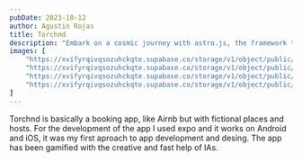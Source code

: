 ```yaml
---
pubDate: 2023-10-12
author: Agustin Rojas
title: Torchnd
description: "Embark on a cosmic journey with astro.js, the framework that makes interstellar development a breeze. Pair it with Tailwind CSS for a design that's out of this world"
images: [
    "https://xvifyrqivqsozuhckqte.supabase.co/storage/v1/object/public/Images/torchnd/torchnd01bigmobile.png?t=2024-07-07T19%3A12%3A25.383Z",
    "https://xvifyrqivqsozuhckqte.supabase.co/storage/v1/object/public/Images/torchnd/torchnd02bigmobile.png?t=2024-07-07T19%3A12%3A31.468Z",
    "https://xvifyrqivqsozuhckqte.supabase.co/storage/v1/object/public/Images/torchnd/torchnd03bigmobile.png?t=2024-07-07T19%3A12%3A38.850Z",
    "https://xvifyrqivqsozuhckqte.supabase.co/storage/v1/object/public/Images/torchnd/torchnd05bigmobile.png"
]
---
```


<ProjectImages client:only images={frontmatter.images}/>

Torchnd is basically a booking app, like Airnb but with fictional places and hosts. For the development of the app I used expo and it works on Android and iOS, it was my first aproach to app development and desing. The app has been gamified with the creative and fast help of IAs.